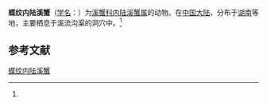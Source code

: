 {{Speciesbox
| name = 蝶纹内陆溪蟹
| status = 
| status_system = 
| image = 
| genus = Neilupotamon
| species = papileonaceum
| authority = (Dai et al., 1975)<ref name='id12231'>{{cite web| url =http://www.bioinfo.cn/db05/BjdwSpecies.php?action=view&id=12231| title =蝶纹内陆溪蟹| work =《中国动物物种编目数据库》| publisher =中国科学院微生物研究所| author =中国科学院动物研究所| accessdate =2009-04-28| deadurl =yes| archiveurl =https://web.archive.org/web/20160305070059/http://www.bioinfo.cn/db05/BjdwSpecies.php?action=view&id=12231| archivedate =2016-03-05| df =}}</ref>
}}

'''蝶纹内陆溪蟹'''（[[学名|学名]]：{{lang|la|''Neilupotamon papileonaceum''}}）为[[溪蟹科|溪蟹科]][[内陆溪蟹属|内陆溪蟹属]]的动物。在[[中国大陆|中国大陆]]，分布于[[湖南|湖南]]等地，主要栖息于溪流沟渠的洞穴中。<ref name='id12231'/>

== 参考文献 ==
{{reflist}}

{{Wikispecies|Neilupotamon papileonaceum}}
{{Taxonbar|from=Q13882528}}

[[Category:内陆溪蟹属|蝶纹内陆溪蟹]]


{{螃蟹小作品}}
